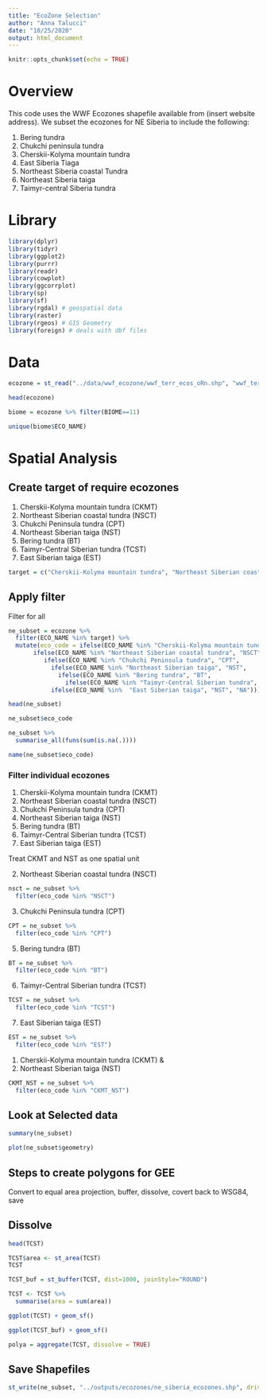 ```yaml
---
title: "EcoZone Selection"
author: "Anna Talucci"
date: "10/25/2020"
output: html_document
---
```


```r
knitr::opts_chunk$set(echo = TRUE)
```

# Overview
This code uses the WWF Ecozones shapefile available from (insert website address). We subset the ecozones for NE Siberia to include the following:

1. Bering tundra
2. Chukchi peninsula tundra
3. Cherskii-Kolyma mountain tundra
4. East Siberia Tiaga
5. Northeast Siberia coastal Tundra
6. Northeast Siberia taiga
7. Taimyr-central Siberia tundra 


# Library

```r
library(dplyr)
library(tidyr)
library(ggplot2)
library(purrr)
library(readr)
library(cowplot)
library(ggcorrplot)
library(sp)
library(sf)
library(rgdal) # geospatial data
library(raster)
library(rgeos) # GIS Geometry
library(foreign) # deals with dbf files
```

# Data
```r
ecozone = st_read("../data/wwf_ecozone/wwf_terr_ecos_oRn.shp", "wwf_terr_ecos_oRn") 
```

```r
head(ecozone)
```

```r
biome = ecozone %>% filter(BIOME==11)
```

```r
unique(biome$ECO_NAME)
```

# Spatial Analysis

## Create target of require ecozones 
1. Cherskii-Kolyma mountain tundra (CKMT)
2. Northeast Siberian coastal tundra (NSCT)
3. Chukchi Peninsula tundra (CPT)
4. Northeast Siberian taiga (NST)
5. Bering tundra (BT)
6. Taimyr-Central Siberian tundra (TCST)
7. East Siberian taiga (EST)
```r
target = c("Cherskii-Kolyma mountain tundra", "Northeast Siberian coastal tundra","Chukchi Peninsula tundra", "Northeast Siberian taiga", "Bering tundra", "Taimyr-Central Siberian tundra", "East Siberian taiga")
```

## Apply filter

Filter for all
```r
ne_subset = ecozone %>% 
  filter(ECO_NAME %in% target) %>% 
  mutate(eco_code = ifelse(ECO_NAME %in% "Cherskii-Kolyma mountain tundra", "CKMT",
       ifelse(ECO_NAME %in% "Northeast Siberian coastal tundra", "NSCT",
          ifelse(ECO_NAME %in% "Chukchi Peninsula tundra", "CPT",
            ifelse(ECO_NAME %in% "Northeast Siberian taiga", "NST",
              ifelse(ECO_NAME %in% "Bering tundra", "BT",
                ifelse(ECO_NAME %in% "Taimyr-Central Siberian tundra", "TCST",
            ifelse(ECO_NAME %in%  "East Siberian taiga", "NST", "NA"))))))))
```

```r
head(ne_subset)
```
```r
ne_subset$eco_code
```


```r
ne_subset %>%
  summarise_all(funs(sum(is.na(.))))
```

```r
name(ne_subset$eco_code)
```
### Filter individual ecozones
1. Cherskii-Kolyma mountain tundra (CKMT)
2. Northeast Siberian coastal tundra (NSCT)
3. Chukchi Peninsula tundra (CPT)
4. Northeast Siberian taiga (NST)
5. Bering tundra (BT)
6. Taimyr-Central Siberian tundra (TCST)
7. East Siberian taiga (EST)

Treat CKMT and NST as one spatial unit

2. Northeast Siberian coastal tundra (NSCT)
```r
nsct = ne_subset %>% 
  filter(eco_code %in% "NSCT")
```

3. Chukchi Peninsula tundra (CPT)
```r
CPT = ne_subset %>% 
  filter(eco_code %in% "CPT")
```

5. Bering tundra (BT)
```r
BT = ne_subset %>% 
  filter(eco_code %in% "BT")
```

6. Taimyr-Central Siberian tundra (TCST)
```r
TCST = ne_subset %>% 
  filter(eco_code %in% "TCST")
```

7. East Siberian taiga (EST)
```r
EST = ne_subset %>% 
  filter(eco_code %in% "EST")
```

1. Cherskii-Kolyma mountain tundra (CKMT) &
4. Northeast Siberian taiga (NST)

```r
CKMT_NST = ne_subset %>% 
  filter(eco_code %in% "CKMT_NST")
```

## Look at Selected data

```r
summary(ne_subset)
```


```r
plot(ne_subset$geometry)
```

## Steps to create polygons for GEE
Convert to equal area projection, buffer, dissolve, covert back to WSG84, save

## Dissolve
```r
head(TCST)
```
```r
TCST$area <- st_area(TCST)
TCST
```
```r

TCST_buf = st_buffer(TCST, dist=1000, joinStyle="ROUND")
```
```r
TCST <- TCST %>%
  summarise(area = sum(area))
```
```r
  
ggplot(TCST) + geom_sf()
```

```r
  
ggplot(TCST_buf) + geom_sf()
```
```r
polya = aggregate(TCST, dissolve = TRUE)
```

## Save Shapefiles

```r
st_write(ne_subset, "../outputs/ecozones/ne_siberia_ecozones.shp", driver="ESRI Shapefile") 
```

